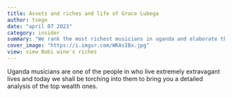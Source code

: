 ```yaml
---
title: Assets and riches and life of Grace Lubega
author: tsegn
date: "april 07 2023"
category: insider
summary: "We rank the most richest musicians in uganda and elaborate their wealth in greater length"
cover_image: "https://i.imgur.com/WKAsIBx.jpg"
view: view Bobi wine's riches
---
```


Uganda musicians are one of the people in who live extremely extravagant lives and today we shall be torching into them to bring you a detailed analysis of the top wealth ones.
